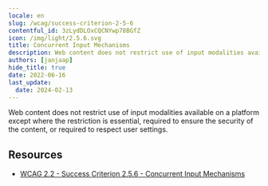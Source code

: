 ```yaml
---
locale: en
slug: /wcag/success-criterion-2-5-6
contentful_id: 3zLydDLOxCQCNYwp78BGfZ
icon: /img/light/2.5.6.svg
title: Concurrent Input Mechanisms
description: Web content does not restrict use of input modalities available on a platform except where the restriction is essential, required to ensure the security of the content, or required to respect user settings.
authors: [janjaap]
hide_title: true
date: 2022-06-16
last_update:
  date: 2024-02-13
---
```


<Hero
  title="Concurrent Input Mechanisms"
  image="/img/light/2.5.6.svg"
  alt="WCAG 2.5.6 icon"
  prefix="Success Criterion 2.5.6"
  suffix="Level AAA"
/>

Web content does not restrict use of input modalities available on a platform except where the restriction is essential, required to ensure the security of the content, or required to respect user settings.

## Resources

- [WCAG 2.2 - Success Criterion 2.5.6 - Concurrent Input Mechanisms](https://www.w3.org/TR/WCAG22/#concurrent-input-mechanisms)

